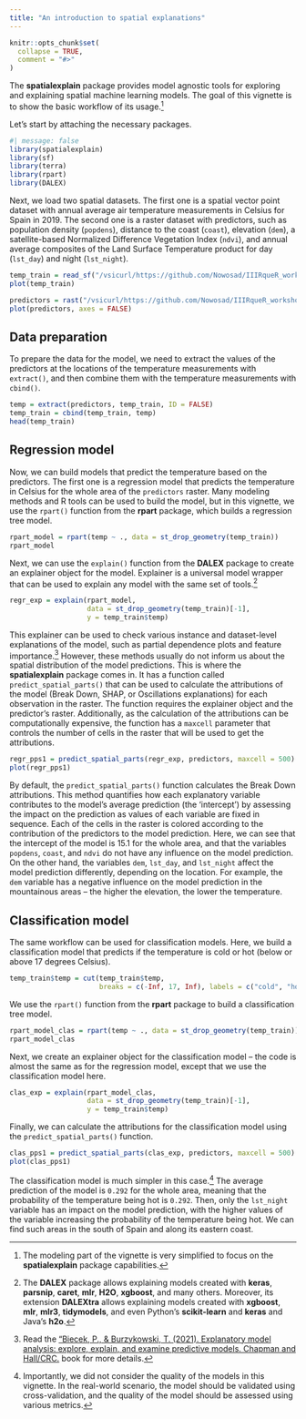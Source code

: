 ```yaml
---
title: "An introduction to spatial explanations"
---
```


```r
knitr::opts_chunk$set(
  collapse = TRUE,
  comment = "#>"
)
```

The **spatialexplain** package provides model agnostic tools for exploring and explaining spatial machine learning models. 
The goal of this vignette is to show the basic workflow of its usage.^[The modeling part of the vignette is very simplified to focus on the **spatialexplain** package capabilities.]

Let's start by attaching the necessary packages.

```r
#| message: false
library(spatialexplain)
library(sf)
library(terra)
library(rpart)
library(DALEX)
```

Next, we load two spatial datasets.
The first one is a spatial vector point dataset with annual average air temperature measurements in Celsius for Spain in 2019.
The second one is a raster dataset with predictors, such as population density (`popdens`), distance to the coast (`coast`), elevation (`dem`), a satellite-based Normalized Difference Vegetation Index (`ndvi`), and annual average composites of the Land Surface Temperature product for day (`lst_day`) and night (`lst_night`).

```r
temp_train = read_sf("/vsicurl/https://github.com/Nowosad/IIIRqueR_workshop_materials/raw/refs/heads/main/data/temp_train.gpkg")
plot(temp_train)

predictors = rast("/vsicurl/https://github.com/Nowosad/IIIRqueR_workshop_materials/raw/refs/heads/main/data/predictors.tif")
plot(predictors, axes = FALSE)
```

## Data preparation

To prepare the data for the model, we need to extract the values of the predictors at the locations of the temperature measurements with `extract()`, and then combine them with the temperature measurements with `cbind()`.

```r
temp = extract(predictors, temp_train, ID = FALSE)
temp_train = cbind(temp_train, temp)
head(temp_train)
```

## Regression model

Now, we can build models that predict the temperature based on the predictors.
The first one is a regression model that predicts the temperature in Celsius for the whole area of the `predictors` raster.
Many modeling methods and R tools can be used to build the model, but in this vignette, we use the `rpart()` function from the **rpart** package, which builds a regression tree model.

```r
rpart_model = rpart(temp ~ ., data = st_drop_geometry(temp_train))
rpart_model
```

Next, we can use the `explain()` function from the **DALEX** package to create an explainer object for the model.
Explainer is a universal model wrapper that can be used to explain any model with the same set of tools.^[The **DALEX** package allows explaining models created with **keras**, **parsnip**, **caret**, **mlr**, **H2O**, **xgboost**, and many others. Moreover, its extension **DALEXtra** allows explaining models created with
**xgboost**, **mlr**, **mlr3**, **tidymodels**, and even Python's **scikit-learn** and **keras** and Java's **h2o**.]

```r
regr_exp = explain(rpart_model,
                   data = st_drop_geometry(temp_train)[-1],
                   y = temp_train$temp)
```

This explainer can be used to check various instance and dataset-level explanations of the model, such as partial dependence plots and feature importance.^[Read the ["Biecek, P., & Burzykowski, T. (2021). Explanatory model analysis: explore, explain, and examine predictive models. Chapman and Hall/CRC.](https://ema.drwhy.ai/) book for more details.]
However, these methods usually do not inform us about the spatial distribution of the model predictions.
This is where the **spatialexplain** package comes in.
It has a function called `predict_spatial_parts()` that can be used to calculate the attributions of the model (Break Down, SHAP, or Oscillations explanations) for each observation in the raster.
The function requires the explainer object and the predictor's raster.
Additionally, as the calculation of the attributions can be computationally expensive, the function has a `maxcell` parameter that controls the number of cells in the raster that will be used to get the attributions.

```r
regr_pps1 = predict_spatial_parts(regr_exp, predictors, maxcell = 500)
plot(regr_pps1)
```

By default, the `predict_spatial_parts()` function calculates the Break Down attributions.
This method quantifies how each explanatory variable contributes to the model's average prediction (the 'intercept') by assessing the impact on the prediction as values of each variable are fixed in sequence.
Each of the cells in the raster is colored according to the contribution of the predictors to the model prediction.
Here, we can see that the intercept of the model is 15.1 for the whole area, and that the variables `popdens`, `coast`, and `ndvi` do not have any influence on the model prediction.
On the other hand, the variables `dem`, `lst_day`, and `lst_night` affect the model prediction differently, depending on the location.
For example, the `dem` variable has a negative influence on the model prediction in the mountainous areas -- the higher the elevation, the lower the temperature.

## Classification model

The same workflow can be used for classification models.
Here, we build a classification model that predicts if the temperature is cold or hot (below or above 17 degrees Celsius).

```r
temp_train$temp = cut(temp_train$temp,
                      breaks = c(-Inf, 17, Inf), labels = c("cold", "hot"))
```

We use the `rpart()` function from the **rpart** package to build a classification tree model.

```r
rpart_model_clas = rpart(temp ~ ., data = st_drop_geometry(temp_train))
rpart_model_clas
```

Next, we create an explainer object for the classification model -- the code is almost the same as for the regression model, except that we use the classification model here.

```r
clas_exp = explain(rpart_model_clas,
                   data = st_drop_geometry(temp_train)[-1],
                   y = temp_train$temp)
```

Finally, we can calculate the attributions for the classification model using the `predict_spatial_parts()` function.

```r
clas_pps1 = predict_spatial_parts(clas_exp, predictors, maxcell = 500)
plot(clas_pps1)
```

The classification model is much simpler in this case.^[Importantly, we did not consider the quality of the models in this vignette. In the real-world scenario, the model should be validated using cross-validation, and the quality of the model should be assessed using various metrics.]
The average prediction of the model is `0.292` for the whole area, meaning that the probability of the temperature being hot is `0.292`.
Then, only the `lst_night` variable has an impact on the model prediction, with the higher values of the variable increasing the probability of the temperature being hot.
We can find such areas in the south of Spain and along its eastern coast.
